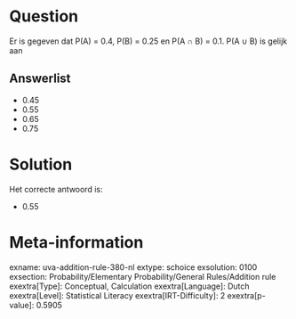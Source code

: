 Question
========

Er is gegeven dat P(A) = 0.4, P(B) = 0.25 en P(A ∩ B) = 0.1. P(A ∪ B) is
gelijk aan

Answerlist
----------

* 0.45
* 0.55
* 0.65
* 0.75

Solution
========

Het correcte antwoord is: 

* 0.55

Meta-information
================
exname: uva-addition-rule-380-nl
extype: schoice
exsolution: 0100
exsection: Probability/Elementary Probability/General Rules/Addition rule
exextra[Type]: Conceptual, Calculation
exextra[Language]: Dutch
exextra[Level]: Statistical Literacy
exextra[IRT-Difficulty]: 2
exextra[p-value]: 0.5905
